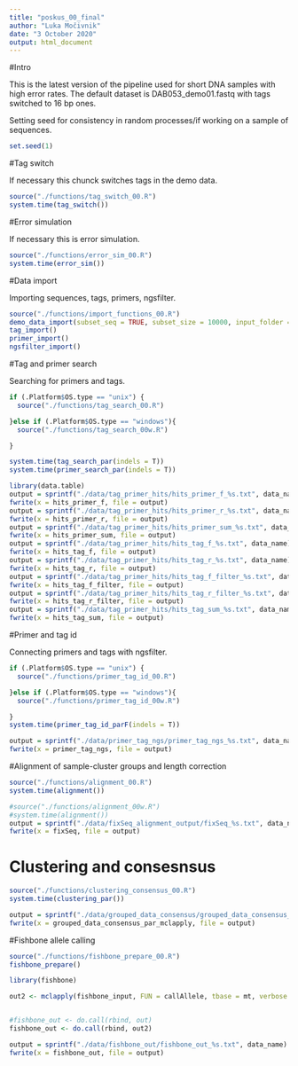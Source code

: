 ```yaml
---
title: "poskus_00_final"
author: "Luka Močivnik"
date: "3 October 2020"
output: html_document
---
```


#Intro

This is the latest version of the pipeline used for short DNA samples with high error rates. The default dataset is DAB053_demo01.fastq with tags switched to 16 bp ones.


Setting seed for consistency in random processes/if working on a sample of sequences.
```r
set.seed(1)
```


#Tag switch

If necessary this chunck switches tags in the demo data.

```r
source("./functions/tag_switch_00.R")
system.time(tag_switch())
```


#Error simulation

If necessary this is error simulation.

```r
source("./functions/error_sim_00.R")
system.time(error_sim())

```


#Data import

Importing sequences, tags, primers, ngsfilter.

```r
source("./functions/import_functions_00.R")
demo_data_import(subset_seq = TRUE, subset_size = 10000, input_folder = "./data/error_data/", input_file = "DAB053_demo01.tag16.error10.indel.s34i33d33.fastq")
tag_import()
primer_import()
ngsfilter_import()
```

#Tag and primer search

Searching for primers and tags.

```r
if (.Platform$OS.type == "unix") {
  source("./functions/tag_search_00.R")

}else if (.Platform$OS.type == "windows"){
  source("./functions/tag_search_00w.R")

}

system.time(tag_search_par(indels = T))
system.time(primer_search_par(indels = T))

library(data.table)
output = sprintf("./data/tag_primer_hits/hits_primer_f_%s.txt", data_name)
fwrite(x = hits_primer_f, file = output)
output = sprintf("./data/tag_primer_hits/hits_primer_r_%s.txt", data_name)
fwrite(x = hits_primer_r, file = output)
output = sprintf("./data/tag_primer_hits/hits_primer_sum_%s.txt", data_name)
fwrite(x = hits_primer_sum, file = output)
output = sprintf("./data/tag_primer_hits/hits_tag_f_%s.txt", data_name)
fwrite(x = hits_tag_f, file = output)
output = sprintf("./data/tag_primer_hits/hits_tag_r_%s.txt", data_name)
fwrite(x = hits_tag_r, file = output)
output = sprintf("./data/tag_primer_hits/hits_tag_f_filter_%s.txt", data_name)
fwrite(x = hits_tag_f_filter, file = output)
output = sprintf("./data/tag_primer_hits/hits_tag_r_filter_%s.txt", data_name)
fwrite(x = hits_tag_r_filter, file = output)
output = sprintf("./data/tag_primer_hits/hits_tag_sum_%s.txt", data_name)
fwrite(x = hits_tag_sum, file = output)

```

#Primer and tag id

Connecting primers and tags with ngsfilter.

```r
if (.Platform$OS.type == "unix") {
  source("./functions/primer_tag_id_00.R")

}else if (.Platform$OS.type == "windows"){
  source("./functions/primer_tag_id_00w.R")

}
system.time(primer_tag_id_parF(indels = T))

output = sprintf("./data/primer_tag_ngs/primer_tag_ngs_%s.txt", data_name)
fwrite(x = primer_tag_ngs, file = output)
```

#Alignment of sample-cluster groups and length correction

```r
source("./functions/alignment_00.R")
system.time(alignment())

#source("./functions/alignment_00w.R")
#system.time(alignment())
output = sprintf("./data/fixSeq_alignment_output/fixSeq_%s.txt", data_name)
fwrite(x = fixSeq, file = output)
```

# Clustering and consesnsus

```r
source("./functions/clustering_consensus_00.R")
system.time(clustering_par())

output = sprintf("./data/grouped_data_consensus/grouped_data_consensus_%s.txt", data_name)
fwrite(x = grouped_data_consensus_par_mclapply, file = output)
```

#Fishbone allele calling

```r
source("./functions/fishbone_prepare_00.R")
fishbone_prepare()

library(fishbone)

out2 <- mclapply(fishbone_input, FUN = callAllele, tbase = mt, verbose = FALSE)#, clean = FALSE))


#fishbone_out <- do.call(rbind, out)
fishbone_out <- do.call(rbind, out2)

output = sprintf("./data/fishbone_out/fishbone_out_%s.txt", data_name)
fwrite(x = fishbone_out, file = output)

```

